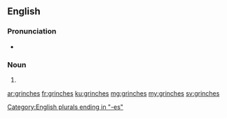 ==English==

===Pronunciation===
* {{IPA|/ˈɡɹɪntʃɪz/|lang=en}}

===Noun===
{{head|en|noun plural form}}

# {{plural of|grinch|lang=en}}

[[Category:English plurals ending in "-es"]]

[[ar:grinches]]
[[fr:grinches]]
[[ku:grinches]]
[[mg:grinches]]
[[my:grinches]]
[[sv:grinches]]